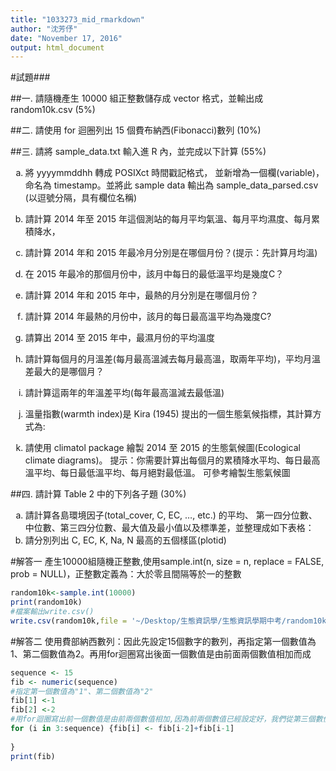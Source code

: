 ```yaml
---
title: "1033273_mid_rmarkdown"
author: "沈芳伃"
date: "November 17, 2016"
output: html_document
---
```

#試題###

##一. 請隨機產生 10000 組正整數儲存成 vector 格式，並輸出成 random10k.csv (5%)

##二. 請使用 for 迴圈列出 15 個費布納西(Fibonacci)數列 (10%)

##三. 請將 sample_data.txt 輸入進 R 內，並完成以下計算 (55%)

(a) 將 yyyymmddhh 轉成 POSIXct 時間戳記格式， 並新增為一個欄(variable)，命名為 timestamp。並將此 sample data 輸出為 sample_data_parsed.csv (以逗號分隔，具有欄位名稱)

(b) 請計算 2014 年至 2015 年這個測站的每月平均氣溫、每月平均濕度、每月累積降水， 
(c) 請計算 2014 年和 2015 年最冷月分別是在哪個月份？(提示：先計算月均溫)
(d) 在 2015 年最冷的那個月份中，該月中每日的最低溫平均是幾度C？

(e) 請計算 2014 年和 2015 年中，最熱的月分別是在哪個月份？

(f) 請計算 2014 年最熱的月份中，該月的每日最高溫平均為幾度C?

(g) 請算出 2014 至 2015 年中，最濕月份的平均溫度

(h) 請計算每個月的月溫差(每月最高溫減去每月最高溫，取兩年平均)，平均月溫差最大的是哪個月？

(i) 請計算這兩年的年溫差平均(每年最高溫減去最低溫)

(j) 溫量指數(warmth index)是 Kira (1945) 提出的一個生態氣候指標，其計算方式為:
(k) 請使用 climatol package 繪製 2014 至 2015 的生態氣候圖(Ecological climate diagrams)。 提示：你需要計算出每個月的累積降水平均、每日最高溫平均、每日最低溫平均、每月絕對最低溫。 可參考繪製生態氣候圖

##四. 請計算 Table 2 中的下列各子題 (30%)

(a) 請計算各島環境因子(total_cover, C, EC, ..., etc.) 的平均、 第一四分位數、中位數、第三四分位數、最大值及最小值以及標準差，並整理成如下表格：
(b) 請分別列出 C, EC, K, Na, N 最高的五個樣區(plotid)

#解答一
產生10000組隨機正整數,使用sample.int(n, size = n, replace = FALSE, prob = NULL)，正整數定義為：大於零且間隔等於一的整數
```r

random10k<-sample.int(10000)
print(random10k)
#檔案輸出write.csv()
write.csv(random10k,file = '~/Desktop/生態資訊學/生態資訊學期中考/random10k.csv')


```
#解答二
使用費部納西數列：因此先設定15個數字的數列，再指定第一個數值為1、第二個數值為2。再用for迴圈寫出後面一個數值是由前面兩個數值相加而成
```r
sequence <- 15
fib <- numeric(sequence)
#指定第一個數值為"1"、第二個數值為"2"
fib[1] <-1
fib[2] <-2
#用for迴圈寫出前一個數值是由前兩個數值相加,因為前兩個數值已經設定好，我們從第三個數值開始設定即可
for (i in 3:sequence) {fib[i] <- fib[i-2]+fib[i-1]
  
}
print(fib)
```
